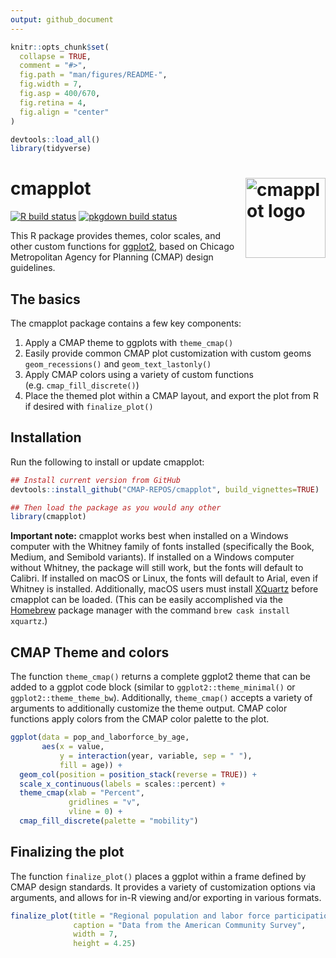 ```yaml
---
output: github_document
---
```


```r
knitr::opts_chunk$set(
  collapse = TRUE,
  comment = "#>",
  fig.path = "man/figures/README-",
  fig.width = 7,
  fig.asp = 400/670,
  fig.retina = 4,
  fig.align = "center"
)

devtools::load_all()
library(tidyverse)
```

# cmapplot <img src="man/figures/logo.png" align="right" alt="cmapplot logo" width="128" />

<!-- badges: start -->
[![R build status](https://github.com/CMAP-REPOS/cmapplot/workflows/R-CMD-check/badge.svg)](https://github.com/CMAP-REPOS/cmapplot/actions?query=workflow%3AR-CMD-check)
[![pkgdown build status](https://github.com/CMAP-REPOS/cmapplot/workflows/pkgdown/badge.svg)](https://github.com/CMAP-REPOS/cmapplot/actions?query=workflow%3Apkgdown)
<!-- badges: end -->

This R package provides themes, color scales, and other custom functions for [ggplot2](https://github.com/tidyverse/ggplot2), based on Chicago Metropolitan Agency for Planning (CMAP) design guidelines.

## The basics
The cmapplot package contains a few key components:

1. Apply a CMAP theme to ggplots with `theme_cmap()`
2. Easily provide common CMAP plot customization with custom geoms `geom_recessions()` and `geom_text_lastonly()`
3. Apply CMAP colors using a variety of custom functions (e.g. `cmap_fill_discrete()`)
4. Place the themed plot within a CMAP layout, and export the plot from R if desired with `finalize_plot()` 


## Installation

Run the following to install or update cmapplot:

```r
## Install current version from GitHub
devtools::install_github("CMAP-REPOS/cmapplot", build_vignettes=TRUE)

## Then load the package as you would any other
library(cmapplot)
```

**Important note:** cmapplot works best when installed on a Windows computer with the Whitney family of fonts installed (specifically the Book, Medium, and Semibold variants). If installed on a Windows computer without Whitney, the package will still work, but the fonts will default to Calibri. If installed on macOS or Linux, the fonts will default to Arial, even if Whitney is installed. Additionally, macOS users must install [XQuartz](https://www.xquartz.org) before cmapplot can be loaded. (This can be easily accomplished via the [Homebrew](https://brew.sh) package manager with the command `brew cask install xquartz`.)

## CMAP Theme and colors

The function `theme_cmap()` returns a complete ggplot2 theme that can be added to a ggplot code block (similar to `ggplot2::theme_minimal()` or `ggplot2::theme_theme_bw`). Additionally, `theme_cmap()` accepts a variety of arguments to additionally customize the theme output. CMAP color functions apply colors from the CMAP color palette to the plot.

```r
ggplot(data = pop_and_laborforce_by_age, 
       aes(x = value,
           y = interaction(year, variable, sep = " "),
           fill = age)) +
  geom_col(position = position_stack(reverse = TRUE)) +
  scale_x_continuous(labels = scales::percent) +
  theme_cmap(xlab = "Percent",
             gridlines = "v",
             vline = 0) +
  cmap_fill_discrete(palette = "mobility")
```


## Finalizing the plot
The function `finalize_plot()` places a ggplot within a frame defined by CMAP design standards. It provides a variety of customization options via arguments, and allows for in-R viewing and/or exporting in various formats.

```r
finalize_plot(title = "Regional population and labor force participation",
              caption = "Data from the American Community Survey",
              width = 7,
              height = 4.25)

```




